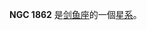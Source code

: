 {{NGCInfoBox|NGCID=NGC 1862|發現者=約翰·弗里德里希·威廉·赫歇爾|發現日期=1835年1月31日|其他編號=ESO 85-SC51|曆元=J2000.0|赤經=5時12分34.6秒
|赤緯=-66°9'16"|星座=剑鱼座|星體=星系|星等=13.3|表面亮度=|藍等=13.5}}

'''NGC 1862''' 是[[剑鱼座|剑鱼座]]的一個[[星系|星系]]。

{{NGCReference|1862}}
{{Catalogs|NGC=1862}}
{{Galaxy-stub}}